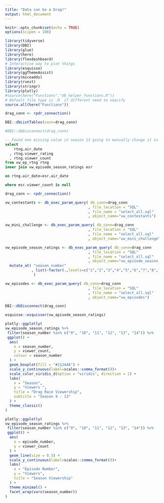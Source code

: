 ```yaml
---
title: "Data can be a Drag!"
output: html_document
---
```


```r
knitr::opts_chunk$set(echo = TRUE)
options(scipen = 100)

library(tidyverse) 
library(DBI)
library(glue)
library(here)
library(flexdashboard)
# Interactive way to plot things
library(esquisse)
library(ggThemeAssist)
library(miceadds)
library(rvest)
library(stringr)
library(plotly)
#source(here("Functions","db_helper_functions.R"))
# Default file type is .R  if different need to sepcify
source.all(here("Functions"))
```

```r
drag_conn <- rpdr_connection()

DBI::dbListTables(conn=drag_conn)

#DBI::dbDisconnect(drag_conn)
```


```sql
-- Found one missing value in season 13 going to manually change it in the dev db 
select
    rtng.air_date
  , rtng.viewer_rating
  , rtng.viewer_count 
from vw_ep_rtng rtng
inner join vw_episode_season_ratings esr

on rtng.air_date=esr.air_date

where esr.viewer_count is null 

```


```r
drag_conn <- rpdr_connection()

vw_contestants <- db_exec_param_query( db_conn=drag_conn
                                      , file_location = "SQL" 
                                      , file_name = "select_all.sql"
                                      , object_name="vw_contestants")

vw_mini_challenge <- db_exec_param_query( db_conn=drag_conn
                                      , file_location = "SQL" 
                                      , file_name = "select_all.sql"
                                      , object_name="vw_mini_challenge")

vw_episode_season_ratings <- db_exec_param_query( db_conn=drag_conn
                                      , file_location = "SQL" 
                                      , file_name = "select_all.sql"
                                      , object_name="vw_episode_season_ratings") %>% 
  mutate_at( "season_number"
            , list(~factor(.,levels=c("1","2","3","4","5","6","7","8","9","10","11","12","13","14")))
             )

vw_episodes <- db_exec_param_query( db_conn=drag_conn
                                      , file_location = "SQL" 
                                      , file_name = "select_all.sql"
                                      , object_name="vw_episodes")

DBI::dbDisconnect(drag_conn)
```

```r
esquisse::esquisser(vw_episode_season_ratings)

```

```r
plotly::ggplotly(
vw_episode_season_ratings %>%
 filter(season_number %in% c("9", "10", "11", "12", "13", "14")) %>%
 ggplot() +
  aes(
    x = season_number,
    y = viewer_count,
    colour = season_number
  ) +
  geom_boxplot(fill = "#112446") +
  scale_y_continuous(label=scales::comma_format())+
  scale_color_viridis_d(option = "viridis", direction = 1) +
  labs(
    x = "Season",
    y = "Viewers ",
    title = "Drag Race Viewership",
    subtitle = "Season 9 - 13"
  ) +
  theme_classic()
)
```

```r
plotly::ggplotly(
vw_episode_season_ratings %>%
 filter(season_number %in% c("9", "10", "11", "12", "13", "14")) %>%
 ggplot() +
  aes(
    x = episode_number,
    y = viewer_count
  ) +
  geom_line(size = 0.5) +
  scale_y_continuous(label=scales::comma_format())+
  labs(
    x = "Episode Number",
    y = "Viewers",
    title = "Season Viewership"
  ) +
  theme_minimal() +
  facet_wrap(vars(season_number))
)
```

